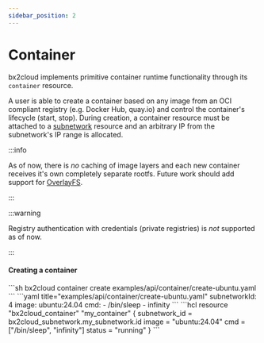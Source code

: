 ```yaml
---
sidebar_position: 2
---
```



# Container

bx2cloud implements primitive container runtime functionality through its `container` resource.

A user is able to create a container based on any image from an OCI compliant registry (e.g. Docker Hub, quay.io) and control the container's lifecycle (start, stop). During creation, a container resource must be attached to a [subnetwork](./networking.mdx#subnetwork) resource and an arbitrary IP from the subnetwork's IP range is allocated.

:::info

As of now, there is *no* caching of image layers and each new container receives it's own completely separate rootfs. Future work should add support for [OverlayFS](https://en.wikipedia.org/wiki/OverlayFS).

:::

:::warning

Registry authentication with credentials (private registries) is *not* supported as of now.

:::

#### Creating a container

<Tabs groupId="interface">
  <TabItem value="cli" label="CLI">
  ```sh
  bx2cloud container create examples/api/container/create-ubuntu.yaml
  ```
  ```yaml title="examples/api/container/create-ubuntu.yaml"
  subnetworkId: 4
  image: ubuntu:24.04
  cmd:
    - /bin/sleep
    - infinity
  ```
  </TabItem>
  <TabItem value="tf" label="Terraform">
  ```hcl
  resource "bx2cloud_container" "my_container" {
    subnetwork_id = bx2cloud_subnetwork.my_subnetwork.id
    image         = "ubuntu:24.04"
    cmd           = ["/bin/sleep", "infinity"]
    status        = "running"
  }
  ```
  </TabItem>
</Tabs>
